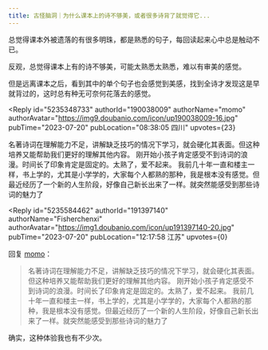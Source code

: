 ```yaml
---
title: 古怪脑洞｜为什么课本上的诗不够美，或者很多诗背了就觉得它...
---
```



<Forum groupName="古怪问题研究中心" groupUrl="https://www.douban.com/group/philosophasters/" archivedAt="2025-05-16T14:26:56.340Z">
  <Post
    id="291945825"
    title="古怪脑洞｜为什么课本上的诗不够美，或者很多诗背了就觉得它..."
    url="https://www.douban.com/group/topic/291945825/?_spm_id=MjE5MjU4NTA4"
    pubTime="2023-08-01"
    highlightUserId="191397140"
  >
总觉得课本外被遗落的有很多明珠，都是熟悉的句子，每回读起来心中总是触动不已。

反观，总觉得课本上有的诗不够美，可能太熟悉太熟悉，难以有审美的感觉。

但是远离课本之后，看到其中的单个句子也会感觉到美感，找到全诗才发现这是早就背过的，这时总有种无可奈何花落去的感觉。

<Reply
  id="5235348733"
  authorId="190038009"
  authorName="momo"
  authorAvatar="https://img9.doubanio.com/icon/up190038009-16.jpg"
  pubTime="2023-07-20"
  pubLocation="08:38:05 四川"
  upvotes={23}
>
名著诗词在理解能力不足，讲解缺乏技巧的情况下学习，就会硬化其表面。但这种培养又能帮助我们更好的理解其他内容。
刚开始小孩子肯定感受不到诗词的浪漫。时间长了印象肯定是固定的。太熟了，爱不起来。
我前几十年一直和楼主一样，书上学的，尤其是小学学的，大家每个人都熟的那种，我是根本没有感觉。但最近经历了一个新的人生阶段，好像自己新长出来了一样。就突然能感受到那些诗词的魅力了
</Reply>

<Reply
  id="5235584462"
  authorId="191397140"
  authorName="Fisherchenxi"
  authorAvatar="https://img1.doubanio.com/icon/up191397140-20.jpg"
  pubTime="2023-07-20"
  pubLocation="12:17:58 江苏"
  upvotes={0}
>
回复 [momo](https://www.douban.com/people/190038009/)：
 > 名著诗词在理解能力不足，讲解缺乏技巧的情况下学习，就会硬化其表面。但这种培养又能帮助我们更好的理解其他内容。
> 刚开始小孩子肯定感受不到诗词的浪漫。时间长了印象肯定是固定的。太熟了，爱不起来。
> 我前几十年一直和楼主一样，书上学的，尤其是小学学的，大家每个人都熟的那种，我是根本没有感觉。但最近经历了一个新的人生阶段，好像自己新长出来了一样。就突然能感受到那些诗词的魅力了

确实，这种体验我也有不少次。
</Reply>
  </Post>
</Forum>
